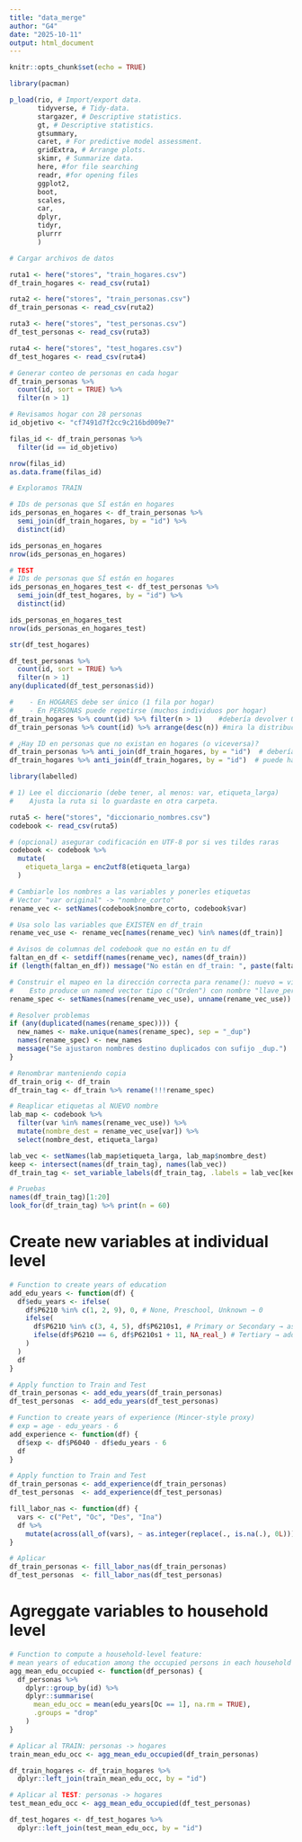 ```yaml
---
title: "data_merge"
author: "G4"
date: "2025-10-11"
output: html_document
---
```


```r
knitr::opts_chunk$set(echo = TRUE)
```

```r
library(pacman)

p_load(rio, # Import/export data.
       tidyverse, # Tidy-data.
       stargazer, # Descriptive statistics.
       gt, # Descriptive statistics.
       gtsummary,
       caret, # For predictive model assessment.
       gridExtra, # Arrange plots.
       skimr, # Summarize data.
       here, #for file searching
       readr, #for opening files
       ggplot2,
       boot,
       scales,
       car,
       dplyr,
       tidyr,
       plurrr
       )
```

```r
# Cargar archivos de datos

ruta1 <- here("stores", "train_hogares.csv")
df_train_hogares <- read_csv(ruta1)

ruta2 <- here("stores", "train_personas.csv")
df_train_personas <- read_csv(ruta2)

ruta3 <- here("stores", "test_personas.csv")
df_test_personas <- read_csv(ruta3)

ruta4 <- here("stores", "test_hogares.csv")
df_test_hogares <- read_csv(ruta4)

```

```r
# Generar conteo de personas en cada hogar
df_train_personas %>% 
  count(id, sort = TRUE) %>% 
  filter(n > 1)
```

```r
# Revisamos hogar con 28 personas
id_objetivo <- "cf7491d7f2cc9c216bd009e7"

filas_id <- df_train_personas %>% 
  filter(id == id_objetivo)

nrow(filas_id)
as.data.frame(filas_id)

```

```r
# Exploramos TRAIN

# IDs de personas que SÍ están en hogares
ids_personas_en_hogares <- df_train_personas %>%
  semi_join(df_train_hogares, by = "id") %>%
  distinct(id)

ids_personas_en_hogares
nrow(ids_personas_en_hogares)

```

```r
# TEST
# IDs de personas que SÍ están en hogares
ids_personas_en_hogares_test <- df_test_personas %>%
  semi_join(df_test_hogares, by = "id") %>%
  distinct(id)

ids_personas_en_hogares_test
nrow(ids_personas_en_hogares_test)

```

```r
str(df_test_hogares)
```

```r
df_test_personas %>% 
  count(id, sort = TRUE) %>% 
  filter(n > 1)
any(duplicated(df_test_personas$id))
```


```r
#    - En HOGARES debe ser único (1 fila por hogar)
#    - En PERSONAS puede repetirse (muchos individuos por hogar)
df_train_hogares %>% count(id) %>% filter(n > 1)    #debería devolver 0 filas
df_train_personas %>% count(id) %>% arrange(desc(n)) #mira la distribución personas/hogar
```

```r
# ¿Hay ID en personas que no existan en hogares (o viceversa)?
df_train_personas %>% anti_join(df_train_hogares, by = "id")  # debería ser 0
df_train_hogares %>% anti_join(df_train_hogares, by = "id")  # puede haber hogares sin personas?

```


```r
library(labelled)

# 1) Lee el diccionario (debe tener, al menos: var, etiqueta_larga)
#    Ajusta la ruta si lo guardaste en otra carpeta.

ruta5 <- here("stores", "diccionario_nombres.csv")
codebook <- read_csv(ruta5)

# (opcional) asegurar codificación en UTF-8 por si ves tildes raras
codebook <- codebook %>%
  mutate(
    etiqueta_larga = enc2utf8(etiqueta_larga)
  )

# Cambiarle los nombres a las variables y ponerles etiquetas
# Vector "var original" -> "nombre_corto"
rename_vec <- setNames(codebook$nombre_corto, codebook$var)

# Usa solo las variables que EXISTEN en df_train
rename_vec_use <- rename_vec[names(rename_vec) %in% names(df_train)]

# Avisos de columnas del codebook que no están en tu df
faltan_en_df <- setdiff(names(rename_vec), names(df_train))
if (length(faltan_en_df)) message("No están en df_train: ", paste(faltan_en_df, collapse=", "))

# Construir el mapeo en la dirección correcta para rename(): nuevo = viejo
#    Esto produce un named vector tipo c("Orden") con nombre "llave_persona"
rename_spec <- setNames(names(rename_vec_use), unname(rename_vec_use))

# Resolver problemas
if (any(duplicated(names(rename_spec)))) {
  new_names <- make.unique(names(rename_spec), sep = "_dup")
  names(rename_spec) <- new_names
  message("Se ajustaron nombres destino duplicados con sufijo _dup.")
}

# Renombrar manteniendo copia
df_train_orig <- df_train
df_train_tag <- df_train %>% rename(!!!rename_spec)

# Reaplicar etiquetas al NUEVO nombre
lab_map <- codebook %>%
  filter(var %in% names(rename_vec_use)) %>%
  mutate(nombre_dest = rename_vec_use[var]) %>%
  select(nombre_dest, etiqueta_larga)

lab_vec <- setNames(lab_map$etiqueta_larga, lab_map$nombre_dest)
keep <- intersect(names(df_train_tag), names(lab_vec))
df_train_tag <- set_variable_labels(df_train_tag, .labels = lab_vec[keep])

# Pruebas
names(df_train_tag)[1:20]
look_for(df_train_tag) %>% print(n = 60)


```

# Create new variables at individual level

```r

# Function to create years of education
add_edu_years <- function(df) {
  df$edu_years <- ifelse(
    df$P6210 %in% c(1, 2, 9), 0, # None, Preschool, Unknown → 0
    ifelse(
      df$P6210 %in% c(3, 4, 5), df$P6210s1, # Primary or Secondary → as is
      ifelse(df$P6210 == 6, df$P6210s1 + 11, NA_real_) # Tertiary → add 11
    )
  )
  df
}

# Apply function to Train and Test
df_train_personas <- add_edu_years(df_train_personas)
df_test_personas  <- add_edu_years(df_test_personas)

# Function to create years of experience (Mincer-style proxy)
# exp = age - edu_years - 6
add_experience <- function(df) {
  df$exp <- df$P6040 - df$edu_years - 6
  df
}

# Apply function to Train and Test
df_train_personas <- add_experience(df_train_personas)
df_test_personas  <- add_experience(df_test_personas)

```

```r
fill_labor_nas <- function(df) {
  vars <- c("Pet", "Oc", "Des", "Ina")
  df %>%
    mutate(across(all_of(vars), ~ as.integer(replace(., is.na(.), 0L))))
}

# Aplicar
df_train_personas <- fill_labor_nas(df_train_personas)
df_test_personas  <- fill_labor_nas(df_test_personas)

```

# Agreggate variables to household level

```r
# Function to compute a household-level feature:
# mean years of education among the occupied persons in each household
agg_mean_edu_occupied <- function(df_personas) {
  df_personas %>%
    dplyr::group_by(id) %>%
    dplyr::summarise(
      mean_edu_occ = mean(edu_years[Oc == 1], na.rm = TRUE),
      .groups = "drop"
    )
}

# Aplicar al TRAIN: personas -> hogares
train_mean_edu_occ <- agg_mean_edu_occupied(df_train_personas)

df_train_hogares <- df_train_hogares %>%
  dplyr::left_join(train_mean_edu_occ, by = "id")

# Aplicar al TEST: personas -> hogares
test_mean_edu_occ <- agg_mean_edu_occupied(df_test_personas)

df_test_hogares <- df_test_hogares %>%
  dplyr::left_join(test_mean_edu_occ, by = "id")
```
